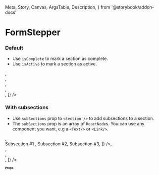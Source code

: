   Meta,
  Story,
  Canvas,
  ArgsTable,
  Description,
} from '@storybook/addon-docs'


<Meta title="Navigation/FormStepper" component={FormStepperV2} />

# FormStepper

<DescriptionFigma name="FormStepper" />

### Default

- Use `isComplete` to mark a section as complete.
- Use `isActive` to mark a section as active.

<Canvas>
  <Story name="Default">
    <FormStepperV2
      theme={FormStepperThemes.PURPLE}
      sections={[
        <Section isComplete section="Section #1" />,
        <Section isActive section="Section #2" />,
        <Section section="Section #3" />,
        <Section section="Section #4" />,
        <Section section="Section #5" />,
      ]}
    />
  </Story>
</Canvas>

### With subsections

- Use `subSections` prop to `<Section />` to add subsections to a section.
- The `subSections` prop is an array of `ReactNode`s. You can use any component you want, e.g a `<Text/>` or `<Link/>`.

<Canvas>
  <Story name="With sub sections">
    <FormStepperV2
      theme={FormStepperThemes.BLUE}
      sections={[
        <Section isComplete section={'Section #1'} />,
        <Section
          section={'Section #2'}
          isActive
          subSections={[
            <Text key="sub1" fontWeight="semiBold">
              Subsection #1
            </Text>,
            <Text key="sub2">Subsection #2</Text>,
            <Text key="sub3">Subsection #3</Text>,
          ]}
        />,
        <Section section={'Section #3'} />,
        <Section section={'Section #4'} />,
        <Section section={'Section #5'} />,
      ]}
    />
  </Story>
</Canvas>

# Props

<ArgsTable of={FormStepperV2} />
